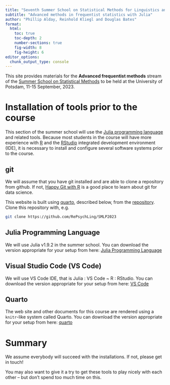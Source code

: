 ```yaml
---
title: "Seventh Summer School on Statistical Methods for Linguistics and Psychology"
subtitle: "Advanced methods in frequentist statistics with Julia"
author: "Phillip Alday, Reinhold Kliegl and Douglas Bates"
format:
  html:
    toc: true
    toc-depth: 2
    number-sections: true
    fig-width: 8
    fig-height: 6
editor_options:
  chunk_output_type: console
---
```


This site provides materials for the **Advanced frequentist methods** stream of the [Summer School on Statistical Methods](https://vasishth.github.io/smlp2022/) to be held at the University of Potsdam, 11-15 September, 2023.

# Installation of tools prior to the course

This section of the summer school will use the [Julia programming language](https://julialang.org/) and related tools.
Because most students in the course will have more experience with [R](https://r-project.org) and the [RStudio](https://rstudio.com) integrated development environment (IDE), it is necessary to install and configure several software systems prior to the course.

## git

We will assume that you have git installed and are able to clone a repository from github.
If not, [Happy Git with R](https://happygitwithr.com/) is a good place to learn about git for data science.

This website is built using [quarto](https://quarto.org), described below, from the [repository](https://github.com/RePsychLing/SMLP2022).
Clone this repository with, e.g.

```sh
git clone https://github.com/RePsychLing/SMLP2023
```

## Julia Programming Language

We will use Julia v1.9.2 in the summer school. You can download the version appropriate for your setup from here: [Julia Programming Language](https://julialang.org/downloads/)

## Visual Studio Code (VS Code)

We will use VS Code IDE, that is Julia : VS Code ~ R : RStudio. You can download the version appropriate for your setup from here: [VS Code](https://code.visualstudio.com/download)

## Quarto

The web site and other documents for this course are rendered using a `knitr`-like system called Quarto. You can download the version appropriate for your setup from here: [quarto](https://quarto.org/docs/get-started/)

# Summary

We assume everybody will succeed with the installations. If not, please get in touch!

You may also want to give it a try to get these tools to play nicely with each other -- but don't spend too much time on this.
